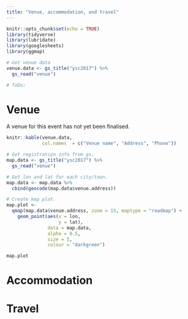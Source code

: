 ```yaml
---
title: "Venue, accommodation, and travel"
---
```


```r
knitr::opts_chunk$set(echo = TRUE)
library(tidyverse)
library(lubridate)
library(googlesheets)
library(ggmap)

# Get venue data
venue.data <- gs_title("ysc2017") %>% 
  gs_read("venue")

# ToDo: 
```

# Venue

A venue for this event has not yet been finalised. 

```r
knitr::kable(venue.data,
             col.names  = c("Venue name", "Address", "Phone"))
```


```r
# Get registration info from gs.
map.data <- gs_title("ysc2017") %>% 
  gs_read("venue") 

# Get lon and lat for each city/town.
map.data <- map.data %>% 
  cbind(geocode(map.data$venue.address))

# Create map plot.
map.plot <- 
  qmap(map.data$venue.address, zoom = 15, maptype = "roadmap") +
    geom_point(aes(x = lon,
                   y = lat),
               data = map.data,
               alpha = 0.5,
               size = 5,
               colour = "darkgreen") 
```

```r
map.plot
```


# Accommodation


# Travel


